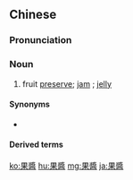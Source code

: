 ==Chinese==
{{zh-forms|s=果酱}}

===Pronunciation===
{{zh-pron
|m=guǒjiàng
|c=gwo2 zoeng3
|cat=n
}}

===Noun===
{{zh-noun}}

# fruit [[preserve]]; [[jam]] {{qualifier|UK}}; [[jelly]] {{qualifier|US}}

====Synonyms====
* {{zh-l|果子醬}}

====Derived terms====
{{zh-der|橘子果醬:(orange) [[marmalade]]}}

{{zh-cat|Condiments}}

[[ko:果醬]]
[[hu:果醬]]
[[mg:果醬]]
[[ja:果醬]]